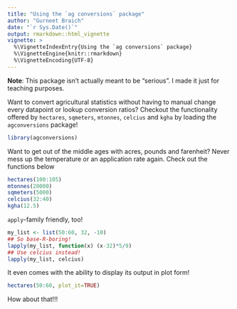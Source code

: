 ```yaml
---
title: "Using the `ag conversions` package"
author: "Gurneet Braich"
date: "`r Sys.Date()`"
output: rmarkdown::html_vignette
vignette: >
  %\VignetteIndexEntry{Using the `ag conversions` package}
  %\VignetteEngine{knitr::rmarkdown}
  %\VignetteEncoding{UTF-8}
---
```


__Note__: This package isn't actually meant to be "serious". I made it just for teaching purposes.

Want to convert agricultural statistics without having to manual change every datapoint or lookup conversion ratios? Checkout the functionality offered by `hectares`, `sqmeters`, `mtonnes`, `celcius` and `kgha` by loading the `agconversions` package! 

```r
library(agconversions)
```

Want to get out of the middle ages with acres, pounds and farenheit? Never mess up the temperature or an application rate again. Check out the functions below

```r
hectares(100:105)
mtonnes(20000)
sqmeters(5000)
celcius(32:40)
kgha(12.5)
```

`apply`-family friendly, too!

```r
my_list <- list(50:60, 32, -10)
## So base-R-boring!
lapply(my_list, function(x) (x-32)*5/9)
## Use celcius instead!
lapply(my_list, celcius)
```

It even comes with the ability to display its output in plot form!

```r
hectares(50:60, plot_it=TRUE)
```

How about that!!!
